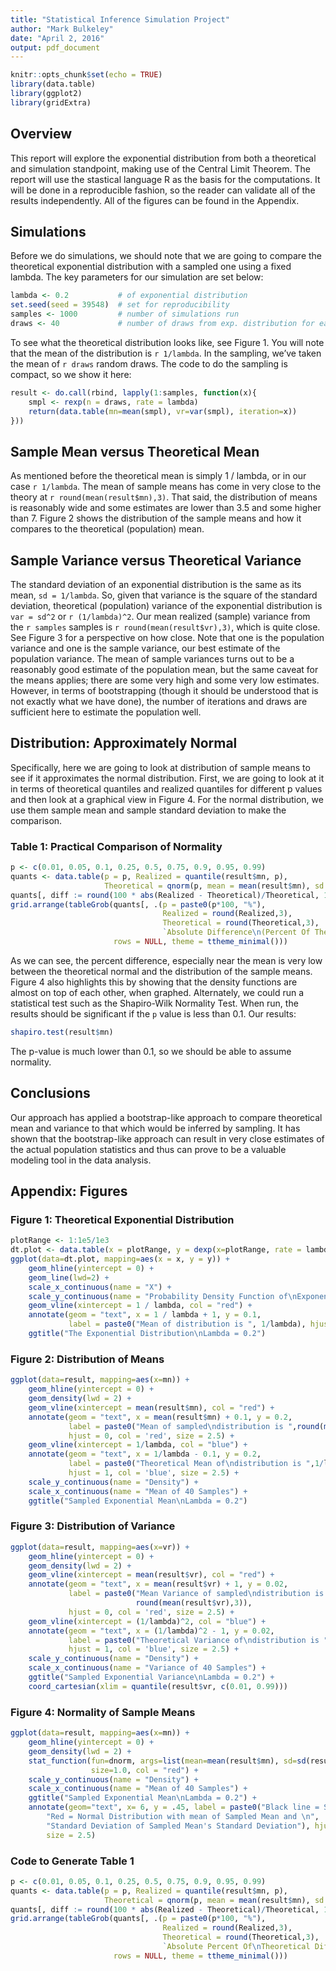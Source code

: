 ```yaml
---
title: "Statistical Inference Simulation Project"
author: "Mark Bulkeley"
date: "April 2, 2016"
output: pdf_document
---
```


```r
knitr::opts_chunk$set(echo = TRUE)
library(data.table)
library(ggplot2)
library(gridExtra)
```

## Overview

This report will explore the exponential distribution from both a theoretical and simulation standpoint, making use of the Central Limit Theorem.  The report will use the stastical language R as the basis for the computations.  It will be done in a reproducible fashion, so the reader can validate all of the results independently.  All of the figures can be found in the Appendix.

## Simulations
Before we do simulations, we should note that we are going to compare the theoretical exponential distribution with a sampled one using a fixed lambda.  The key parameters for our simulation are set below:
```r
lambda <- 0.2           # of exponential distribution
set.seed(seed = 39548)  # set for reproducibility
samples <- 1000         # number of simulations run
draws <- 40             # number of draws from exp. distribution for each simulation
```
To see what the theoretical distribution looks like, see Figure 1.  You will note that the mean of the distribution is `r 1/lambda`.  In the sampling, we've taken the mean of `r draws` random draws.  The code to do the sampling is compact, so we show it here:
```r
result <- do.call(rbind, lapply(1:samples, function(x){
    smpl <- rexp(n = draws, rate = lambda)
    return(data.table(mn=mean(smpl), vr=var(smpl), iteration=x)) 
}))
```

## Sample Mean versus Theoretical Mean
As mentioned before the theoretical mean is simply 1 / lambda, or in our case `r 1/lambda`.  The mean of sample means has come in very close to the theory at `r round(mean(result$mn),3)`.  That said, the distribution of means is reasonably wide and some estimates are lower than 3.5 and some higher than 7.  Figure 2 shows the distribution of the sample means and how it compares to the theoretical (population) mean.

## Sample Variance versus Theoretical Variance
The standard deviation of an exponential distribution is the same as its mean, `sd = 1/lambda`.  So, given that variance is the square of the standard deviation, theoretical (population) variance of the exponential distribution is `var = sd^2` or `r (1/lambda)^2`.  Our mean realized (sample) variance from the `r samples` samples is `r round(mean(result$vr),3)`, which is quite close.  See Figure 3 for a perspective on how close.  Note that one is the population variance and one is the sample variance, our best estimate of the population variance.  The mean of sample variances turns out to be a reasonably good estimate of the population mean, but the same caveat for the means applies; there are some very high and some very low estimates.  However, in terms of bootstrapping (though it should be understood that is not exactly what we have done), the number of iterations and draws are sufficient here to estimate the population well.

## Distribution: Approximately Normal
Specifically, here we are going to look at distribution of sample means to see if it approximates the normal distribution.  First, we are going to look at it in terms of theoretical quantiles and realized quantiles for different p values and then look at a graphical view in Figure 4.  For the normal distribution, we use them sample mean and sample standard deviation to make the comparison.

### Table 1: Practical Comparison of Normality
```r
p <- c(0.01, 0.05, 0.1, 0.25, 0.5, 0.75, 0.9, 0.95, 0.99)
quants <- data.table(p = p, Realized = quantile(result$mn, p), 
                     Theoretical = qnorm(p, mean = mean(result$mn), sd = sd(result$mn)))
quants[, diff := round(100 * abs(Realized - Theoretical)/Theoretical, 1)]
grid.arrange(tableGrob(quants[, .(p = paste0(p*100, "%"), 
                                  Realized = round(Realized,3),
                                  Theoretical = round(Theoretical,3),
                                  `Absolute Difference\n(Percent Of Theoretical)` = diff)],
                       rows = NULL, theme = ttheme_minimal()))
```

As we can see, the percent difference, especially near the mean is very low between the theoretical normal and the distribution of the sample means.  Figure 4 also highlights this by showing that the density functions are almost on top of each other, when graphed.  Alternately, we could run a statistical test such as the Shapiro-Wilk Normality Test.  When run, the results should be significant if the `p` value is less than 0.1.  Our results:
```r
shapiro.test(result$mn)
```

The p-value is much lower than 0.1, so we should be able to assume normality.

## Conclusions

Our approach has applied a bootstrap-like approach to compare theoretical mean and variance to that which would be inferred by sampling.  It has shown that the bootstrap-like approach can result in very close estimates of the actual population statistics and thus can prove to be a valuable modeling tool in the data analysis.

\pagebreak

## Appendix: Figures

### Figure 1: Theoretical Exponential Distribution
```r
plotRange <- 1:1e5/1e3
dt.plot <- data.table(x = plotRange, y = dexp(x=plotRange, rate = lambda))
ggplot(data=dt.plot, mapping=aes(x = x, y = y)) + 
    geom_hline(yintercept = 0) +
    geom_line(lwd=2) +
    scale_x_continuous(name = "X") +
    scale_y_continuous(name = "Probability Density Function of\nExponential Distribution") +
    geom_vline(xintercept = 1 / lambda, col = "red") +
    annotate(geom = "text", x = 1 / lambda + 1, y = 0.1, 
             label = paste0("Mean of distribution is ", 1/lambda), hjust = 0, col="red") +
    ggtitle("The Exponential Distribution\nLambda = 0.2")
```

### Figure 2: Distribution of Means
```r
ggplot(data=result, mapping=aes(x=mn)) + 
    geom_hline(yintercept = 0) +
    geom_density(lwd = 2) +
    geom_vline(xintercept = mean(result$mn), col = "red") +
    annotate(geom = "text", x = mean(result$mn) + 0.1, y = 0.2, 
             label = paste0("Mean of sampled\ndistribution is ",round(mean(result$mn),3)),
             hjust = 0, col = 'red', size = 2.5) +
    geom_vline(xintercept = 1/lambda, col = "blue") +
    annotate(geom = "text", x = 1/lambda - 0.1, y = 0.2, 
             label = paste0("Theoretical Mean of\ndistribution is ",1/lambda),
             hjust = 1, col = 'blue', size = 2.5) +
    scale_y_continuous(name = "Density") +
    scale_x_continuous(name = "Mean of 40 Samples") +
    ggtitle("Sampled Exponential Mean\nLambda = 0.2")
```

### Figure 3: Distribution of Variance
```r
ggplot(data=result, mapping=aes(x=vr)) + 
    geom_hline(yintercept = 0) +
    geom_density(lwd = 2) +
    geom_vline(xintercept = mean(result$vr), col = "red") +
    annotate(geom = "text", x = mean(result$vr) + 1, y = 0.02, 
             label = paste0("Mean Variance of sampled\ndistribution is ",
                            round(mean(result$vr),3)),
             hjust = 0, col = 'red', size = 2.5) +
    geom_vline(xintercept = (1/lambda)^2, col = "blue") +
    annotate(geom = "text", x = (1/lambda)^2 - 1, y = 0.02, 
             label = paste0("Theoretical Variance of\ndistribution is ",(1/lambda)^2),
             hjust = 1, col = 'blue', size = 2.5) +
    scale_y_continuous(name = "Density") +
    scale_x_continuous(name = "Variance of 40 Samples") +
    ggtitle("Sampled Exponential Variance\nLambda = 0.2") +
    coord_cartesian(xlim = quantile(result$vr, c(0.01, 0.99)))
```

### Figure 4: Normality of Sample Means
```r
ggplot(data=result, mapping=aes(x=mn)) + 
    geom_hline(yintercept = 0) +
    geom_density(lwd = 2) +
    stat_function(fun=dnorm, args=list(mean=mean(result$mn), sd=sd(result$mn)), 
                  size=1.0, col = "red") +
    scale_y_continuous(name = "Density") +
    scale_x_continuous(name = "Mean of 40 Samples") +
    ggtitle("Sampled Exponential Mean\nLambda = 0.2") +
    annotate(geom="text", x= 6, y = .45, label = paste0("Black line = Sampled Means\n",
        "Red = Normal Distribution with mean of Sampled Mean and \n",
        "Standard Deviation of Sampled Mean's Standard Deviation"), hjust = 0,
        size = 2.5)
```

### Code to Generate Table 1
```r
p <- c(0.01, 0.05, 0.1, 0.25, 0.5, 0.75, 0.9, 0.95, 0.99)
quants <- data.table(p = p, Realized = quantile(result$mn, p), 
                     Theoretical = qnorm(p, mean = mean(result$mn), sd = sd(result$mn)))
quants[, diff := round(100 * abs(Realized - Theoretical)/Theoretical, 1)]
grid.arrange(tableGrob(quants[, .(p = paste0(p*100, "%"), 
                                  Realized = round(Realized,3),
                                  Theoretical = round(Theoretical,3),
                                  `Absolute Percent Of\nTheoretical Difference` = diff)],
                       rows = NULL, theme = ttheme_minimal()))
```